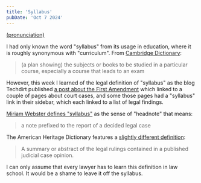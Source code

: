 ```yaml
---
title: 'Syllabus'
pubDate: 'Oct 7 2024'
---
```


[(pronunciation)](https://dictionary.cambridge.org/dictionary/english/syllabus)

I had only known the word "syllabus" from its usage in education, where it is roughly
synonymous with "curriculum". From [Cambridge Dictionary](https://dictionary.cambridge.org/dictionary/english/syllabus):

<blockquote cite="https://dictionary.cambridge.org/dictionary/english/syllabus">
(a plan showing) the subjects or books to be studied in a particular course, especially a course that leads to an exam
</blockquote>

However, this week I learned of the legal definition of "syllabus" as the blog Techdirt published
[a post about the First Amendment](https://www.techdirt.com/2024/10/02/on-fires-theaters-and-censorship-neither-vice-presidential-candidate-understands-free-speech)
which linked to a couple of pages about court cases, and some those pages had a "syllabus" link in their sidebar, which each linked to
a list of legal findings.

[Miriam Webster defines "syllabus"](https://www.merriam-webster.com/dictionary/syllabus) as the sense of "headnote" that means:

<blockquote cite="https://www.merriam-webster.com/dictionary/headnote">
a note prefixed to the report of a decided legal case
</blockquote>

The American Heritage Dictionary features a [slightly different definition](https://ahdictionary.com/word/search.html?q=syllabus):

<blockquote cite="https://ahdictionary.com/word/search.html?q=syllabus">
A summary or abstract of the legal rulings contained in a published judicial case opinion.
</blockquote>

I can only assume that every lawyer has to learn this definition in law school. It would be a shame to leave it off the syllabus.